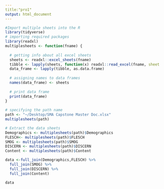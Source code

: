 ```yaml
---
title:"pro1"
output: html_document
---
```


```r
#Import multiple sheets into the R
library(tidyverse)
# importing required packages
library(readxl)    
multiplesheets <- function(fname) {
   
  # getting info about all excel sheets
  sheets <- readxl::excel_sheets(fname)
  tibble <- lapply(sheets, function(x) readxl::read_excel(fname, sheet = x))
  data_frame <- lapply(tibble, as.data.frame)
    
  # assigning names to data frames
  names(data_frame) <- sheets
    
  # print data frame
  print(data_frame)
}
  
# specifying the path name
path <- "~/Desktop/SMA Capstone Master Doc.xlsx"
multiplesheets(path)

# Extract the data sheets
Demographics <- multiplesheets(path)$Demographics
FLESCH<- multiplesheets(path)$FLESCH
SMOG <- multiplesheets(path)$SMOG
DISCERN <- multiplesheets(path)$DISCERN
Content <- multiplesheets(path)$Content


```

```r
data <-full_join(Demographics,FLESCH) %>% 
  full_join(SMOG) %>% 
  full_join(DISCERN) %>% 
  full_join(Content)

data
```

